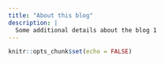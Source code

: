 ```yaml
---
title: "About this blog"
description: |
  Some additional details about the blog 1
---
```


```r
knitr::opts_chunk$set(echo = FALSE)
```
